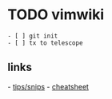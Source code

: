 = TODO vimwiki =
 - [ ] git init
 - [ ] <leader>tx to telescope
== links ==
- [[https://vimwiki.github.io/vimwikiwiki/Tips%20and%20Snips.html|tips/snips]]
- [[http://thedarnedestthing.com/vimwiki%20cheatsheet|cheatsheet]]
